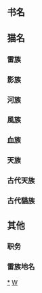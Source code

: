 {{CGroupH|name=Warriors|desc=Warriors}}<noinclude>
==书名==
</noinclude>
{{CItemLan|2=Warriors|1=zh-cn:猫武士;zh-tw:貓戰士}}<!--
-->{{CItemLan|2=Into the Wild|1=zh-cn:呼唤野性;zh-tw:荒野新生}}
{{CItemLan|2=Fire and Ice|1=zh-cn:寒冰烈火;zh-tw:烈火寒冰}}
{{CItemLan|2=Forest of Secret|1=zh-cn:疑云重重;zh-tw:秘密之森}}
{{CItemLan|2=Rising Storm|1=zh-cn:风起云涌;zh-tw:風暴將臨}}
{{CItemLan|2=A Dangerous Path|1=zh-cn:险路惊魂;zh-tw:危險小徑}}
{{CItemLan|2=Darkest Hour|1=zh-cn:力挽狂澜;zh-tw:黑暗時刻}}<!--
-->{{CItemLan|2=Dark River|1=zh-cn:暗河汹涌;zh-tw:洶湧暗河}}
{{CItemLan|2=The Fourth Apprentice|1=zh-cn:第四学徒;zh-tw:第四見習生}}
{{CItemLan|2=Night Whispers|1=zh-cn:暗夜密语;zh-tw:星夜私語}}
{{CItemLan|2=Sign of the Moon|1=zh-cn:月光印记;zh-tw:月亮蹤跡}}
{{CItemLan|2=The Forgotten Warrior|1=zh-cn:武士归来;zh-tw:失落戰士}}
{{CItemLan|2=The Last Hope|1=zh-cn:群星之战;zh-tw:最後希望}}<!--
-->{{CItemLan|2=The Sun Trail|1=zh-cn:追随太阳;zh-tw:太陽之路}}
{{CItemLan|2=Thunder Rising|1=zh-cn:雷电崛起;zh-tw:迅雷崛起}}
{{CItemLan|2=The First Battle|1=zh-cn:首次战争;zh-tw:最初戰役}}<!--
-->{{CItemLan|2=Firestar's Quest|1=zh-cn:火星的探索;zh-tw:火星的追尋}}
{{CItemLan|2=The Lost Warrior|1=zh-cn:武士失踪;zh-tw:失落的戰士}}
{{CItemLan|2=Warrior's Refuge|1=zh-cn:武士避难;zh-tw:戰士的躲藏}}
{{CItemLan|2=Warrior's Return|1=zh-cn:武士回归;zh-tw:戰士的返回}}
<noinclude>

==猫名==
===雷族===
</noinclude>
{{CItemLan|2=Rusty|1=zh-cn:拉斯特;zh-tw:羅斯提}}
{{CItemLan|2=Firepaw|1=zh-cn:火爪;zh-tw:火掌}}
{{CItemLan|2=Graystripe|1=zh-cn:灰条;zh-tw:灰紋}}
{{CItemLan|2=Graypaw|1=zh-cn:灰爪;zh-tw:灰掌}}
{{CItemLan|2=Bramblepaw|1=zh-cn:黑莓爪;zh-tw:棘掌}}
{{CItemLan|2=Brambleclaw|1=zh-cn:黑莓掌;zh-tw:棘爪}}
{{CItemLan|2=Sandpaw|1=zh-cn:沙爪;zh-tw:沙掌}}
{{CItemLan|2=Sandstorm|1=zh-cn:沙风;zh-tw:沙暴}}
{{CItemLan|2=Fernpaw|1=zh-cn:香薇爪;zh-tw:蕨掌}}
{{CItemLan|2=Ferncloud|1=zh-cn:香薇云;zh-tw:蕨雲}}
{{CItemLan|2=Cinderpelt|1=zh-cn:炭毛;zh-tw:煤皮}}
{{CItemLan|2=Whitestorm|1=zh-cn:白风;zh-tw:白風暴}}
{{CItemLan|2=Ashfur|1=zh-cn:蜡毛;zh-tw:灰毛}}
{{CItemLan|2=Cinderheart|1=zh-cn:炭心;zh-tw:煤心}}
{{CItemLan|2=Ravenpaw|1=zh-cn:乌爪;zh-tw:烏掌}}
{{CItemLan|2=Darkstripe|1=zh-cn:黑条;zh-tw:暗紋}}
{{CItemLan|2=Brindleface|1=zh-cn:纹脸;zh-tw:斑臉}}
{{CItemLan|2=Dustpelt|1=zh-cn:尘毛;zh-tw:塵皮}}
{{CItemLan|2=Patchpelt|1=zh-cn:团毛;zh-tw:斑皮}}
{{CItemLan|2=Swiftpaw|1=zh-cn:迅爪;zh-tw:疾掌}}
{{CItemLan|2=Willowpelt|1=zh-cn:柳带;zh-tw:柳皮}}
{{CItemLan|2=Millie|1=zh-cn:米莉;zh-tw:蜜妮}}
{{CItemLan|2=Blossomfall|1=zh-cn:梅花落;zh-tw:花落}}
{{CItemLan|2=Briarlight|1=zh-cn:荆棘光;zh-tw:薔光}}
{{CItemLan|2=Bumblestripe|1=zh-cn:蜂条;zh-tw:蜂紋}}
{{CItemLan|2=Blossomfall|1=zh-cn:梅花落;zh-tw:花落}}
{{CItemLan|2=Toadstep|1=zh-cn:蟾步;zh-tw:蟾蜍步}}
{{CItemLan|2=Thistleclaw|1=zh-cn:薊掌;zh-tw:薊爪}}
{{CItemLan|2=One-eye|1=zh-cn:一只眼;zh-tw:獨眼}}
{{CItemLan|2=Speckletail|1=zh-cn:纹尾;zh-tw:斑尾}}
{{CItemLan|2=Runningwind|1=zh-cn:奔风;zh-tw:追風}}
{{CItemLan|2=Tigerclaw|1=zh-cn:虎掌;zh-tw:虎爪}}
<noinclude>

===影族===
</noinclude>
{{CItemLan|2=Brokentail|1=zh-cn:断尾;zh-tw:碎尾}}
{{CItemLan|2=Brokenstar|1=zh-cn:断星;zh-tw:碎星}}
{{CItemLan|2=Clawface|1=zh-cn:爪脸;zh-tw:爪面}}
{{CItemLan|2=Raggedpelt|1=zh-cn:残毛;zh-tw:鋸皮}}
{{CItemLan|2=Raggedstar|1=zh-cn:残星;zh-tw:鋸星}}
{{CItemLan|2=Runningnose|1=zh-cn:奔鼻;zh-tw:鼻涕蟲}}
{{CItemLan|2=Russetfur|1=zh-cn:黄毛;zh-tw:枯毛}}
{{CItemLan|2=Blackfoot|1=zh-cn:黑脚;zh-tw:黑足}}
{{CItemLan|2=Rowanclaw|1=zh-cn:花楸掌;zh-tw:花楸爪}}
{{CItemLan|2=Dawnpelt|1=zh-cn:曙皮;zh-tw:曦皮}}
{{CItemLan|2=Lizardstripe|1=zh-cn:蜥蜴条;zh-tw:蜥蜴紋}}
{{CItemLan|2=Tallpoppy|1=zh-cn:高红;zh-tw:高罌粟}}
{{CItemLan|2=Talonpaw|1=zh-cn:爪爪;zh-tw:爪掌}}
{{CItemLan|2=Ratscar|1=zh-cn:鼠痕;zh-tw:鼠疤}}
{{CItemLan|2=Crowfrost|1=zh-cn:乌霜;zh-tw:鴉霜}}
{{CItemLan|2=Ferretclaw|1=zh-cn:雪貂掌;zh-tw:雪貂爪}}
<noinclude>

===河族===
</noinclude>
{{CItemLan|2=Crookedkit|1=zh-cn:小钩;zh-tw:小曲}}
{{CItemLan|2=Crookedjaw|1=zh-cn:钩嘴;zh-tw:曲顎}}
{{CItemLan|2=Crookedstar|1=zh-cn:钩星;zh-tw:曲星}}
{{CItemLan|2=Mistyfoot|1=zh-cn:雾脚;zh-tw:霧足}}
{{CItemLan|2=Silverstream|1=zh-cn:银溪;zh-tw:銀流}}
{{CItemLan|2=Heavystep|1=zh-cn:巨步;zh-tw:沉步}}
{{CItemLan|2=Mosspelt|1=zh-cn:藓毛;zh-tw:苔皮}}
{{CItemLan|2=Shadepelt|1=zh-cn:影毛;zh-tw:影皮}}
{{CItemLan|2=Blackclaw|1=zh-cn:黑掌;zh-tw:黑爪}}
{{CItemLan|2=Loudbelly|1=zh-cn:响肚;zh-tw:大肚}}
{{CItemLan|2=Minnowtail|1=zh-cn:鱼尾;zh-tw:鯉尾}}
{{CItemLan|2=Whiteclaw|1=zh-cn:白掌;zh-tw:白爪}}
<noinclude>

===風族===
</noinclude>
{{CItemLan|2=Barkface|1=zh-cn:青面;zh-tw:吠臉}}
{{CItemLan|2=Ashfoot|1=zh-cn:灰脚;zh-tw:灰足}}
{{CItemLan|2=Webfoot|1=zh-cn:网脚;zh-tw:網足}}
{{CItemLan|2=Mudclaw|1=zh-cn:泥掌;zh-tw:泥爪}}
{{CItemLan|2=Crowpaw|1=zh-cn:鸦爪;zh-tw:鴉掌}}
{{CItemLan|2=Kestrelflight|1=zh-cn:隼飞;zh-tw:隼翔}}
<noinclude>
===血族===
</noinclude>
{{CItemLan|2=Scourge|1=zh-cn:长鞭;zh-tw:鞭子}}
<noinclude>
===天族===
</noinclude>
{{CItemLan|2=Sharpclaw|1=zh-cn:锐掌；zh-tw:銳爪}}
{{CItemLan|2=Echosong|1=zh-cn:回声之歌;zh-tw:回颯}}
{{CItemLan|2=Bouncefire|1=zh-cn:跳火;zh-tw:彈火}}
{{CItemLan|2=Cherrytail|1=zh-cn:櫻尾;zh-tw:櫻桃尾}}
{{CItemLan|2=Patchfoot|1=zh-cn:斑脚;zh-tw:斑足}}
{{CItemLan|2=Rockshade|1=zh-cn:岩荫;zh-tw:石影}}
{{CItemLan|2=Sagepaw|1=zh-cn:鼠尾掌;zh-tw:鼠尾草掌}}
{{CItemLan|2=Sky|1=zh-cn:忆天;zh-tw:思天}}
{{CItemLan|2=Skywatcher|1=zh-cn:护天;zh-tw:守天}}
{{CItemLan|2=Shortwhisker|1=zh-cn:短鬚;zh-tw:矮鬚}}
{{CItemLan|2=Sparrowpelt|1=zh-cn:雀毛;zh-tw:雀皮}}
{{CItemLan|2=Billystorm|1=zh-cn:比利风;zh-tw:比利暴}}
<noinclude>

===古代天族===
</noinclude>
{{CItemLan|2=Buzzardstar|1=zh-cn:鹫尾;zh-tw:鳩尾}}
{{CItemLan|2=Fawnstep|1=zh-cn:褐步;zh-tw:鹿步}}
{{CItemLan|2=Birdflight|1=zh-cn:鸟飞;zh-tw:鳥飛}}
{{CItemLan|2=Mousefang|1=zh-cn:鼠牙;zh-tw:鼠齒}}
<noinclude>

===古代貓族===
</noinclude>
{{CItemLan|2=Furled Bracken|1=zh-cn:卷叶;zh-tw:捲蕨}}
{{CItemLan|2=Shy Fawn|1=zh-cn:惊鹿;zh-tw:羞鹿}}
<noinclude>

==其他==
===职务===
</noinclude>
{{CItemLan|2=Rogue|1=zh-cn:泼皮貓;zh-tw:無賴貓}}
{{CItemLan|2=Queen|1=zh-cn:猫后;zh-tw:貓后}}
{{CItemLan|2=Warrior|1=zh-cn:武士;zh-tw:戰士}}
{{CItemLan|2=Apprentice|1=zh-cn:学徒;zh-tw:見習生}}
{{CItemLan|2=Leader|1=zh-cn:族长;zh-tw:族長}}
{{CItemLan|2=Medicine Cat|1=zh-cn:巫医;zh-tw:巫醫}}
{{CItemLan|2=Deputy|1=zh-cn:族长代表;zh-tw:族長代表;}}
<noinclude>

===雷族地名===
</noinclude>
{{CItemLan|2=SnakeRocks|1=zh-cn:蛇岩;}}
{{CItemLan|2=Sunning Rocks|1=zh-cn:阳光石;}}
{{CItemLan|2=Treecut place|1=zh-cn:伐木场;}}
{{CItemLan|2=Great Sycamore|1=zh-cn:巨悬铃树;}}
{{CItemLan|2=Sandy Dollow|1=zh-cn:沙坑;}}
{{CItemLan|2=ThunderPatb|1=zh-cn:雷鬼路;}}
{{CItemLan|2=OwlTree|1=zh-cn:猫头鹰树;}}
{{CItemLan|2=Tallpines|1=zh-cn:松林;}}
{{CItemLan|2=ThunderClan Camp|1=zh-cn:雷族营地;}}
<noinclude>
[[Category:貓戰士|*{{PAGENAME}}]]
[[Category:公共轉換組模板|W]]
</noinclude>
{{CGroupF}}
